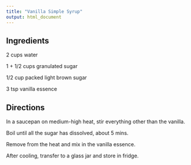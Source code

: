 ```yaml
---
title: "Vanilla Simple Syrup"
output: html_document
---
```


## Ingredients

2 cups water

1 + 1/2 cups granulated sugar

1/2 cup packed light brown sugar

3 tsp vanilla essence

## Directions

In a saucepan on medium-high heat, stir everything other than the vanilla. 

Boil until all the sugar has dissolved, about 5 mins.

Remove from the heat and mix in the vanilla essence.

After cooling, transfer to a glass jar and store in fridge.